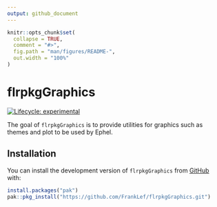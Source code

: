 ```yaml
---
output: github_document
---
```


<!-- README.md is generated from README.Rmd. Please edit that file -->

```r
knitr::opts_chunk$set(
  collapse = TRUE,
  comment = "#>",
  fig.path = "man/figures/README-",
  out.width = "100%"
)
```

# flrpkgGraphics

<!-- badges: start -->
[![Lifecycle: experimental](https://img.shields.io/badge/lifecycle-experimental-orange.svg)](https://lifecycle.r-lib.org/articles/stages.html#experimental)
<!-- badges: end -->

The goal of `flrpkgGraphics` is to provide utilities for graphics such as themes
and plot to be used by Ephel.

## Installation

You can install the development version of `flrpkgGraphics` from [GitHub](https://github.com/) with:

``` r
install.packages("pak")
pak::pkg_install("https://github.com/FrankLef/flrpkgGraphics.git")
```

